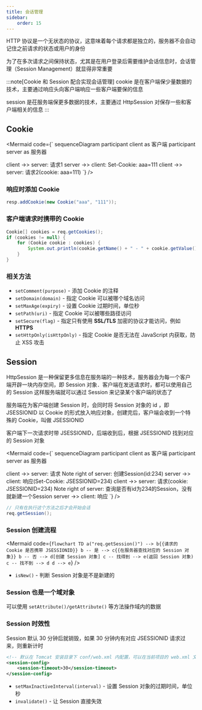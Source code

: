 ```yaml
---
title: 会话管理
sidebar:
    order: 15
---
```



HTTP 协议是一个无状态的协议，这意味着每个请求都是独立的，服务器不会自动记住之前请求的状态或用户的身份

为了在多次请求之间保持状态，尤其是在用户登录后需要维护会话信息时，会话管理（Session Management）就显得非常重要

:::note[Cookie 和 Session 配合实现会话管理]
cookie 是在客户端保少量数据的技术，主要通过响应头向客户端响应一些客户端要保的信息

session 是茌服务端保更多数据的技术，主要通过 HttpSession 对保存一些和客户端相关的信息
:::

## Cookie

<Mermaid
    code={`
sequenceDiagram
participant client as 客户端
participant server as 服务器

client ->> server: 请求1
server ->> client: Set-Cookie: aaa=111
client ->> server: 请求2(cookie: aaa=111)
`}
/>

### 响应时添加 Cookie

```java
resp.addCookie(new Cookie("aaa", "111"));
```

### 客户端请求时携带的 Cookie

```java
Cookie[] cookies = req.getCookies();
if (cookies != null) {
    for (Cookie cookie : cookies) {
        System.out.println(cookie.getName() + " - " + cookie.getValue());
    }
}
```

### 相关方法

- `setComment(purpose)` - 添加 Cookie 的注释
- `setDomain(domain)` - 指定 Cookie 可以被哪个域名访问
- `setMaxAge(expiry)` - 设置 Cookie 过期时间，单位秒
- `setPath(uri)` - 指定 Cookie 可以被哪些路径访问
- `setSecure(flag)` - 指定只有使用 **SSL/TLS** 加密的协议才能访问，例如 **HTTPS**
- `setHttpOnly(isHttpOnly)` - 指定 Cookie 是否无法在 JavaScript 内获取，防止 XSS 攻击

## Session

HttpSession 是一种保留更多信息在服务端的一种技术，服务器会为每一个客户端开辟一块内存空间，即 Session 对象．客户端在发送请求时，都可以使用自己的 Session 这样服务端就可以通过 Session 来记录某个客户端的状态了

服务端在为客户端创建 Session 时，会同时将 Session 对象的 id ，即 JSESSIONID 以 Cookie 的形式放入响应对象，创建完后，客户端会收到一个特殊的 Cookie，叫做 JSESSIONID

客户端下一次请求时带 JSESSIONID，后端收到后，根据 JSESSIONID 找到对应的 Session 对象

<Mermaid
    code={`
sequenceDiagram
participant client as 客户端
participant server as 服务器

client ->> server: 请求
Note right of server: 创建Session(id:234)
server ->> client: 响应(Set-Cookie: JSESSIONID=234)
client ->> server: 请求(cookie: JSESSIONID=234)
Note right of server: 查询是否有id为234的Session，没有就新建一个Session
server ->> client: 响应
`}
/>

```java
// 只有在执行这个方法之后才会开始会话
req.getSession();
```

### Session 创建流程

<Mermaid
    code={`
flowchart TD
a("req.getSession()") --> b{{请求的 Cookie 是否携带 JSESSIONID}}
b -- 是 --> c{{在服务器查找对应的 Session 对象}}
b -- 否 --> d[创建 Session 对象]
c -- 找得到 --> e(返回 Session 对象)
c -- 找不到 --> d
d --> e
`}
/>

- `isNew()` - 判断 Session 对象是不是新建的

### Session 也是一个域对象

可以使用 `setAttribute()/getAttribute()` 等方法操作域内的数据

### Session 时效性

Session 默认 30 分钟后就销毁，如果 30 分钟内有对应 JSESSIONID 请求过来，则重新计时

```xml
<!-- 默认在 Tomcat 安装目录下 conf/web.xml 内配置，可以在当前项目的 web.xml 文件内覆盖，单位分钟 -->
<session-config>
    <session-timeout>30</session-timeout>
</session-config>
```

- `setMaxInactiveInterval(interval)` - 设置 Session 对象的过期时间，单位秒
- `invalidate()` - 让 Session 直接失效
